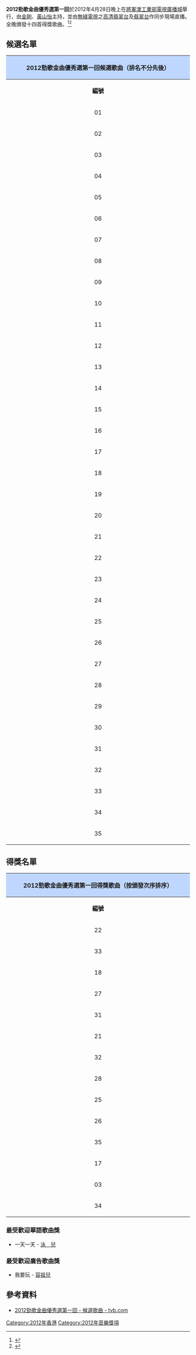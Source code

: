 '''2012勁歌金曲優秀選第一回'''於2012年4月28日晚上在[[將軍澳工業邨|將軍澳工業邨]][[電視廣播城|電視廣播城]]舉行，由[[金剛_(藝人)|金剛]]、[[黃山怡|黃山怡]]主持，並由[[電視廣播有限公司|無綫電視]]之[[高清翡翠台|高清翡翠台]]及[[翡翠台|翡翠台]]作同步現場直播。全晚頒發十四首得獎歌曲。<ref>{{cite web |author1=[[無綫電視|無綫電視]] |title=2012勁歌金曲優秀選第一回 - 候選金曲 - tvb.com |url=http://jsg.tvb.com/2012/selections2012part1/ |accessdate=2022-01-14 |archive-date=2017-11-08 |archive-url=https://web.archive.org/web/20171108205136/http://jsg.tvb.com/2012/selections2012part1/ }}</ref><ref>{{cite web |author1=無綫電視 |title=《2012勁歌金曲優秀選第一回》得獎名單 |url=http://jsg.tvb.com/2012/selections2012part1/result.php |accessdate=2022-01-14 |archive-date=2022-01-14 |archive-url=https://web.archive.org/web/20220114010053/http://jsg.tvb.com/2012/selections2012part1/result.php }}</ref>

==候選名單==
{| class="wikitable" border="1" cellpadding="1"  style="font-size: 100%; text-align: center;"
! colspan=3 align=center style="background:#BFD7FF"|'''2012勁歌金曲優秀選第一回候選歌曲（排名不分先後）'''
|- 
!colspan=1 width=25%| '''編號'''
!colspan=1 width=35%| '''候選歌曲'''
!colspan=1 width=35%| '''主唱'''
|-
|01||Crazy Love||[[陳僖儀|陳僖儀]]
|-
|02||盲目||[[鄒文正|鄒文正]]
|-
|03||別煩著我||[[糖兄妹|糖兄妹]]
|-
|04||厭棄||[[許廷鏗|許廷鏗]]
|-
|05||黑天鵝||[[藍奕邦|藍奕邦]] ft. [[楊千嬅|楊千嬅]]
|-
|06||牆紙||[[容祖兒|容祖兒]]
|-
|07||時差||[[Kolor|Kolor]]
|-
|08||海馬||[[張繼聰|張繼聰]]
|-
|09||拖泥帶水||[[鍾一憲|鍾一憲]]、[[麥貝夷|麥貝夷]]
|-
|10||Big Man||[[梁漢文|梁漢文]] ft. [[廿四味_(組合)|廿四味]]
|-			
|11||木頭車||[[周子揚|周子揚]]
|-
|12||Smart Girl||[[梁佑嘉|梁佑嘉]]
|-
|13||Sexy Body||[[Boy'z|BOYZ]]
|-
|14||愛得太少||[[Khloe_Chu|Khloe Chu]]
|-
|15||波斯貓||[[蕊蕊|蕊　蕊]]
|-
|16||兄弟||[[福祿壽_(無綫電視組合)|福祿壽]]
|-
|17||上陣||[[Twins|Twins]]
|-
|18||相對時空||[[官恩娜|官恩娜]]
|-
|19||頑童||[[胡渭康|胡渭康]]
|-
|20||愛不下去||[[韋雄|韋　雄]]
|-
|21||面具||[[許廷鏗|許廷鏗]]
|-
|22||我要玩||[[容祖兒|容祖兒]]
|-
|23||戀物誌||[[李蘊|李　蘊]]
|-
|24||借口||[[區文詩|區文詩]]
|-
|25||下次愛你||[[王菀之|王菀之]]
|-
|26||想一個人||[[洪卓立|洪卓立]]
|-
|27||第一天失戀||[[吳若希|吳若希]]
|-
|28||忘川||[[陳僖儀|陳僖儀]]
|-
|29||大男人情歌||[[梁漢文|梁漢文]]
|-
|30||我想打比你||[[莊冬昕|莊冬昕]]、[[張紋嘉|Crystal@Hotcha]]
|-
|31||在你名下||[[關心妍|關心妍]]
|-
|32||你給我力量||[[江若琳|江若琳]]
|-
|33||Easy||[[RubberBand|RubberBand]]
|-
|34||樹藤||[[林欣彤|林欣彤]]
|-
|35||雙喜臨門||[[農夫_(組合)|農　夫]]
|}

== 得獎名單 == 
{| class="wikitable" border="1" cellpadding="1"  style="font-size: 100%; text-align: center;"
! colspan=5 align=center style="background:#BFD7FF"|'''2012勁歌金曲優秀選第一回得獎歌曲（按頒發次序排序）'''
|-
!colspan=1 width=25%| '''編號'''
!colspan=1 width=35%| '''歌曲'''
!colspan=1 width=35%| '''主唱'''
|-
|22||我要玩||[[容祖兒|容祖兒]]
|-
|33||Easy||[[RubberBand|RubberBand]]
|-
|18||相對時空||[[官恩娜|官恩娜]]
|-
|27||第一天失戀||[[吳若希|吳若希]]
|-
|31||在你名下||[[關心妍|關心妍]]
|-
|21||面具||[[許廷鏗|許廷鏗]]
|-
|32||你給我力量||[[江若琳|江若琳]]
|-
|28||忘川||[[陳僖儀|陳僖儀]]
|-
|25||下次愛你||[[王菀之|王菀之]]
|-
|26||想一個人||[[洪卓立|洪卓立]]
|-
|35||雙喜臨門||[[農夫_(組合)|農　夫]]
|-
|17||上陣||[[Twins|Twins]]
|-
|03||別煩著我||[[糖兄妹|糖兄妹]]
|-
|34||樹藤||[[林欣彤|林欣彤]]
|}

=== 最受歡迎華語歌曲獎 ===
*一天一天 - [[泳兒|泳　兒]]

=== 最受歡迎廣告歌曲獎 ===
*我要玩 - [[容祖兒|容祖兒]]

==參考資料==
{{reflist}}
*[http://jsg.tvb.com/2012/selections2012part1/ 2012勁歌金曲優秀選第一回 - 候選歌曲 - tvb.com]{{Wayback|url=http://jsg.tvb.com/2012/selections2012part1/ |date=20171108205136 }}

{{勁歌金曲優秀選}}

[[Category:2012年香港|Category:2012年香港]]
[[Category:2012年音樂獎項|Category:2012年音樂獎項]]